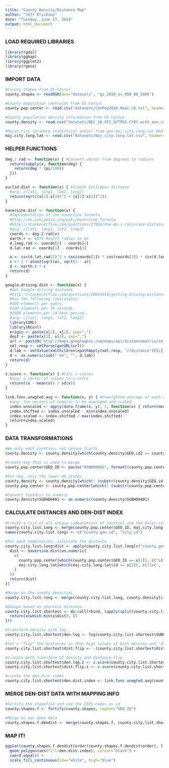 ```yaml
---
title: "County Density/Distance Map"
author: "Jeff Erickson"
date: "Tuesday, June 17, 2014"
output: html_document
---
```


### LOAD REQUIRED LIBRARIES

```r
library(rgdal)
library(ggmap)
library(ggplot2)
library(rgeos)
```

### IMPORT DATA

```r
#County Shapes from US Census
county.shapes <- readOGR(dsn="datasets", "gz_2010_us_050_00_500k")

#County population centroids from US Census
county.pop.center <- read.csv("datasets/CenPop2010_Mean_CO.txt", header=TRUE)

#County population density information from US Census
county.density <- read.csv("datasets/DEC_10_SF1_GCTPH1.CY07_with_ann.csv", header=TRUE, as.is=TRUE)

#Major city (primary statistical areas) from gen.maj.city.long.lat.Rmd
maj.city.long.lat <- read.csv("datasets/maj.city.long.lat.csv", header=TRUE)
```

### HELPER FUNCTIONS

```r
deg.2.rad <- function(x) { #Convert vector from degrees to radians
  return(sapply(x, function(deg) {
    return(deg * (pi/180))
  }))
}

euclid.dist <- function(x) { #Simple Euclidean distance
  #arg: c(lat1, long1, lat2, long2)
  return(sqrt((x[1]-x[3])^2 + (x[2]-x[4])^2))
}

haversine.dist <- function(x) { 
  #Implementation of the haversine formula
  #http://en.wikipedia.org/wiki/Haversine_formula
  #http://stackoverflow.com/questions/27928/how-do-i-calculate-distance-between-two-latitude-longitude-points
  #arg: c(lat1, long1, lat2, long2)
  coords <- deg.2.rad(x)
  earth.r <- 6371 #earth radius in km
  d.long.rad <- coords[2] - coords[4]
  d.lat.rad <- coords[1] - coords[3]

  a <- sin(d.lat.rad/2)^2 + cos(coords[1]) * cos(coords[3]) * sin(d.long.rad/2)^2
  c <- 2 * atan2(sqrt(a), sqrt(1 - a))
  d <- earth.r * c
  return(d)
}

google.driving.dist <- function(x) {
  #Get Google driving distance
  #http://stackoverflow.com/questions/16863018/getting-driving-distance-between-two-points-lat-lon-using-r-and-google-map-ap
  #Has the following limitations:
  #100 elements per query.
  #100 elements per 10 seconds.
  #2500 elements per 24 hour period.
  #arg: c(lat1, long1, lat2, long2)
  library(XML)
  library(RCurl)
  origin <- paste(x[1], x[2], sep=",")
  dest <- paste(x[3], x[4], sep=",")
  url <- paste0('http://maps.googleapis.com/maps/api/distancematrix/xml?origins=', origin, '&destinations=', dest, '&mode=driving&sensor=false')
  xml.resp <- xmlParse(getURL(url))
  d.lab <- xmlValue(xmlChildren(xpathApply(xml.resp, "//distance")[[1]])$text)
  d <- as.numeric(sub(" km", "", d.lab))
  return(d)
}

z.score <- function(x) { #Calc z-scores
  #arg: a vector of values to z-score
  return((x - mean(x)) / sd(x))
}

link.func.unwgted.avg <- function(x, y) { #Unweighted average of each argument (row-by-row), then scaled to [0,1]
  #arg: two vectors of numeric to be averaged and scaled
  index.unscaled <- apply(data.frame(x, y), 1, function(x) { return(mean(x)) })
  index.shifted <- index.unscaled - min(index.unscaled)
  index.scaled <- index.shifted / max(index.shifted)
  return(index.scaled)
}
```

### DATA TRANSFORMATIONS

```r
#We only want counties, not census tracts
county.density <- county.density[which(county.density$GEO.id2 == county.density$GCT_STUB.target.geo.id2), ]

#Create key that is used to merge
county.pop.center$GEO_ID <- paste("0500000US", formatC(county.pop.center$STATEFP, width=2, flag="0"), formatC(county.pop.center$COUNTYFP, width=3, flag="0"), sep="")

#For now, only the lower 48 states
county.density <- county.density[which(! (substr(county.density$GEO.id, 10, 11) %in% c("02", "52", "15", "72"))), ] #remove AK, HI, PR (2 codes)
county.pop.center <- county.pop.center[which(! (substr(county.pop.center$GEO_ID, 10, 11) %in% c("02", "52", "15", "72"))), ] #remove AK, HI, PR (2 codes)

#Convert field(s) to numeric
county.density$SUBHD0401 <- as.numeric(county.density$SUBHD0401)
```

### CALCULATE DISTANCES AND DEN-DIST INDEX

```r
#Create a list of all unique combinations of counties and the major cities
county.city.list.long <- merge(county.pop.center$GEO_ID, maj.city.long.lat$id, all.x=TRUE, all.y=TRUE)
names(county.city.list.long) <- c("county.geo.id", "city.id")

#For each combination, calculate the distance
county.city.list.long$dist <- apply(county.city.list.long[c("county.geo.id", "city.id")], 1, function(x) {
  dist <- haversine.dist(as.numeric(
    c(
      county.pop.center[which(county.pop.center$GEO_ID == x[1]), c("LATITUDE", "LONGITUDE")],
      maj.city.long.lat[which(maj.city.long.lat$id == x[2]), c("lat", "long")]
    )
  ))
  return(dist)
})

#Merge on the county densities
county.city.list.long <- merge(county.city.list.long, county.density[c("GEO.id", "SUBHD0401")], by.x="county.geo.id", by.y="GEO.id", all.x=TRUE)

#Dedupe based on shortest distance
county.city.list.shortest <- do.call(rbind, lapply(split(county.city.list.long, county.city.list.long$county.geo.id), function(x) {
  return(x[which.min(x$dist), ])
}))

#transform density with log
county.city.list.shortest$den.log <- log(county.city.list.shortest$SUBHD0401)

#let's "flip" the distances so that high values of both density and "distance" mean more urban than rural
county.city.list.shortest$dist.flip <- -(county.city.list.shortest$dist - (max(county.city.list.shortest$dist) + 1))

#z-score both transform of density and distance-flip
county.city.list.shortest$den.log.z <- z.score(county.city.list.shortest$den.log)
county.city.list.shortest$dist.flip.z <- z.score(county.city.list.shortest$dist.flip)

#create the den-dist index
county.city.list.shortest$den.dist.index <- link.func.unwgted.avg(county.city.list.shortest$den.log.z, county.city.list.shortest$dist.flip.z)
```

### MERGE DEN-DIST DATA WITH MAPPING INFO

```r
#Fortify the shapefile and use the FIPS codes as id
county.shapes.f <- fortify(county.shapes, region="GEO_ID")

#Merge on our demo data
county.shapes.f.dendist <- merge(county.shapes.f, county.city.list.shortest, by.x="id", by.y="county.geo.id")
```

### MAP IT!

```r
ggplot(county.shapes.f.dendist[order(county.shapes.f.dendist$order), ], aes(x=long, y=lat, group=group)) + #careful: order matters here
  geom_polygon(aes(fill=den.dist.index), colour="black") +
  coord_equal() +
  scale_fill_continuous(low="white", high="blue")
```